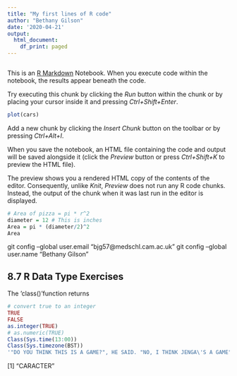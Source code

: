 ```yaml
---
title: "My first lines of R code"
author: "Bethany Gilson"
date: '2020-04-21'
output:
  html_document:
    df_print: paged
---
```

```r

```

This is an [R Markdown](http://rmarkdown.rstudio.com) Notebook. When you execute code within the notebook, the results appear beneath the code. 

Try executing this chunk by clicking the *Run* button within the chunk or by placing your cursor inside it and pressing *Ctrl+Shift+Enter*. 

```r
plot(cars)
```

Add a new chunk by clicking the *Insert Chunk* button on the toolbar or by pressing *Ctrl+Alt+I*.

When you save the notebook, an HTML file containing the code and output will be saved alongside it (click the *Preview* button or press *Ctrl+Shift+K* to preview the HTML file).

The preview shows you a rendered HTML copy of the contents of the editor. Consequently, unlike *Knit*, *Preview* does not run any R code chunks. Instead, the output of the chunk when it was last run in the editor is displayed.
```r
# Area of pizza = pi * r^2
diameter = 12 # This is inches
Area = pi * (diameter/2)^2
Area
```
 git config --global user.email "bjg57@medschl.cam.ac.uk"
  git config --global user.name "Bethany Gilson"
  
## 8.7 R Data Type Exercises
The 'class()'function returns
```r
# convert true to an integer
TRUE
FALSE
as.integer(TRUE)
# as.numeric(TRUE)
Class(Sys.time(13:00))
Class(Sys.timezone(BST))
'"DO YOU THINK THIS IS A GAME?", HE SAID. "NO, I THINK JENGA\'S A GAME", ARCHER RESPONDED.'
```
  [1] "CARACTER"
  
